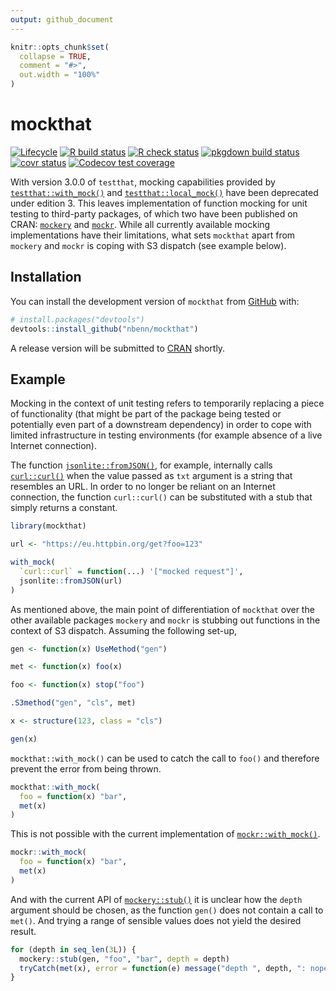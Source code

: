 ```yaml
---
output: github_document
---
```


<!-- README.md is generated from README.Rmd. Please edit that file -->

```r
knitr::opts_chunk$set(
  collapse = TRUE,
  comment = "#>",
  out.width = "100%"
)
```

# mockthat

<!-- badges: start -->
[![Lifecycle](https://img.shields.io/badge/lifecycle-maturing-blue.svg)](https://www.tidyverse.org/lifecycle/#maturing)
[![R build status](https://github.com/nbenn/mockthat/workflows/build/badge.svg)](https://github.com/nbenn/mockthat/actions?query=workflow%3Abuild)
[![R check status](https://github.com/nbenn/mockthat/workflows/check/badge.svg)](https://github.com/nbenn/mockthat/actions?query=workflow%3Acheck)
[![pkgdown build status](https://github.com/nbenn/mockthat/workflows/pkgdown/badge.svg)](https://github.com/nbenn/mockthat/actions?query=workflow%3Apkgdown)
[![covr status](https://github.com/nbenn/mockthat/workflows/coverage/badge.svg)](https://github.com/nbenn/mockthat/actions?query=workflow%3Acoverage)
[![Codecov test coverage](https://codecov.io/gh/nbenn/mockthat/branch/master/graph/badge.svg?token=9v2gSCz5K5)](https://codecov.io/gh/nbenn/mockthat)
<!-- badges: end -->

With version 3.0.0 of `testthat`, mocking capabilities provided by [`testthat::with_mock()`](https://testthat.r-lib.org/reference/with_mock.html) and [`testthat::local_mock()`](https://testthat.r-lib.org/reference/with_mock.html) have been deprecated under edition 3. This leaves implementation of function mocking for unit testing to third-party packages, of which two have been published on CRAN: [`mockery`](https://cran.r-project.org/package=mockery) and [`mockr`](https://cran.r-project.org/package=mockr). While all currently available mocking implementations have their limitations, what sets `mockthat` apart from `mockery` and `mockr` is coping with S3 dispatch (see example below).

## Installation

You can install the development version of `mockthat` from [GitHub](https://github.com/) with:

``` r
# install.packages("devtools")
devtools::install_github("nbenn/mockthat")
```

A release version will be submitted to [CRAN](https://CRAN.R-project.org) shortly.

## Example

Mocking in the context of unit testing refers to temporarily replacing a piece of functionality (that might be part of the package being tested or potentially even part of a downstream dependency) in order to cope with limited infrastructure in testing environments (for example absence of a live Internet connection).

The function [`jsonlite::fromJSON()`](https://rdrr.io/cran/jsonlite/man/fromJSON.html), for example, internally calls [`curl::curl()`](https://rdrr.io/cran/curl/man/curl.html) when the value passed as `txt` argument is a string that resembles an URL. In order to no longer be reliant on an Internet connection, the function `curl::curl()` can be substituted with a stub that simply returns a constant.

```r
library(mockthat)

url <- "https://eu.httpbin.org/get?foo=123"

with_mock(
  `curl::curl` = function(...) '["mocked request"]',
  jsonlite::fromJSON(url)
)
```

As mentioned above, the main point of differentiation of `mockthat` over the other available packages `mockery` and `mockr` is stubbing out functions in the context of S3 dispatch. Assuming the following set-up,

```r
gen <- function(x) UseMethod("gen")

met <- function(x) foo(x)

foo <- function(x) stop("foo")

.S3method("gen", "cls", met)

x <- structure(123, class = "cls")

gen(x)
```

`mockthat::with_mock()` can be used to catch the call to `foo()` and therefore prevent the error from being thrown.

```r
mockthat::with_mock(
  foo = function(x) "bar",
  met(x)
)
```

This is not possible with the current implementation of [`mockr::with_mock()`](https://krlmlr.github.io/mockr/reference/with_mock.html).

```r
mockr::with_mock(
  foo = function(x) "bar",
  met(x)
)
```

And with the current API of [`mockery::stub()`](https://rdrr.io/cran/mockery/man/stub.html) it is unclear how the `depth` argument should be chosen, as the function `gen()` does not contain a call to `met()`. And trying a range of sensible values does not yield the desired result.

```r
for (depth in seq_len(3L)) {
  mockery::stub(gen, "foo", "bar", depth = depth)
  tryCatch(met(x), error = function(e) message("depth ", depth, ": nope"))
}
```

